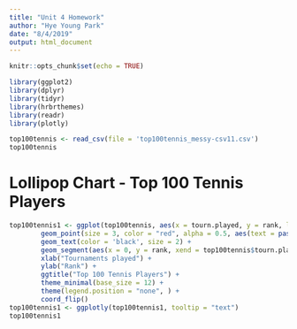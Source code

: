 ---
title: "Unit 4 Homework"
author: "Hye Young Park"
date: "8/4/2019"
output: html_document
---

```{r setup, include=FALSE}
knitr::opts_chunk$set(echo = TRUE)
```

```{r}
library(ggplot2)
library(dplyr)
library(tidyr)
library(hrbrthemes)
library(readr)
library(plotly)
```

```{r}
top100tennis <- read_csv(file = 'top100tennis_messy-csv11.csv')
top100tennis
```


# Lollipop Chart - Top 100 Tennis Players
```{r}
top100tennis1 <- ggplot(top100tennis, aes(x = tourn.played, y = rank, label = rank)) +
        geom_point(size = 3, color = "red", alpha = 0.5, aes(text = paste(paste("Rank: ", top100tennis$rank), paste("Last Name: ", top100tennis$last_name),  paste("First Name: ", top100tennis$first_name), paste("Age: ", top100tennis$age), paste("Point: ", top100tennis$points), paste("Tournments played: ", top100tennis$tourn.played), sep = "<br />"))) +
        geom_text(color = 'black', size = 2) +
        geom_segment(aes(x = 0, y = rank, xend = top100tennis$tourn.played, yend = rank, color = "rank")) +
        xlab("Tournaments played") +
        ylab("Rank") +
        ggtitle("Top 100 Tennis Players") +
        theme_minimal(base_size = 12) +
        theme(legend.position = "none", ) +
        coord_flip()
top100tennis1 <- ggplotly(top100tennis1, tooltip = "text")
top100tennis1
```

